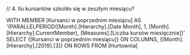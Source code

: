 // 4. Ilu kursantów szkoliło się w zeszłym miesiącu?

WITH MEMBER
	[Kursanci w poprzednim miesiącu] 
	AS 
	'(PARALLELPERIOD([Month].[Hierarchy].[Date Month], 1, [Month].[Hierarchy].CurrentMember), 
	[Measures].[Liczba kursów miesięcznie])'
SELECT 
	{[Kursanci w poprzednim miesiącu]} ON COLUMNS,
	{[Month].[Hierarchy].[2019].[3]} ON ROWS
FROM 
	[Hurtownia]